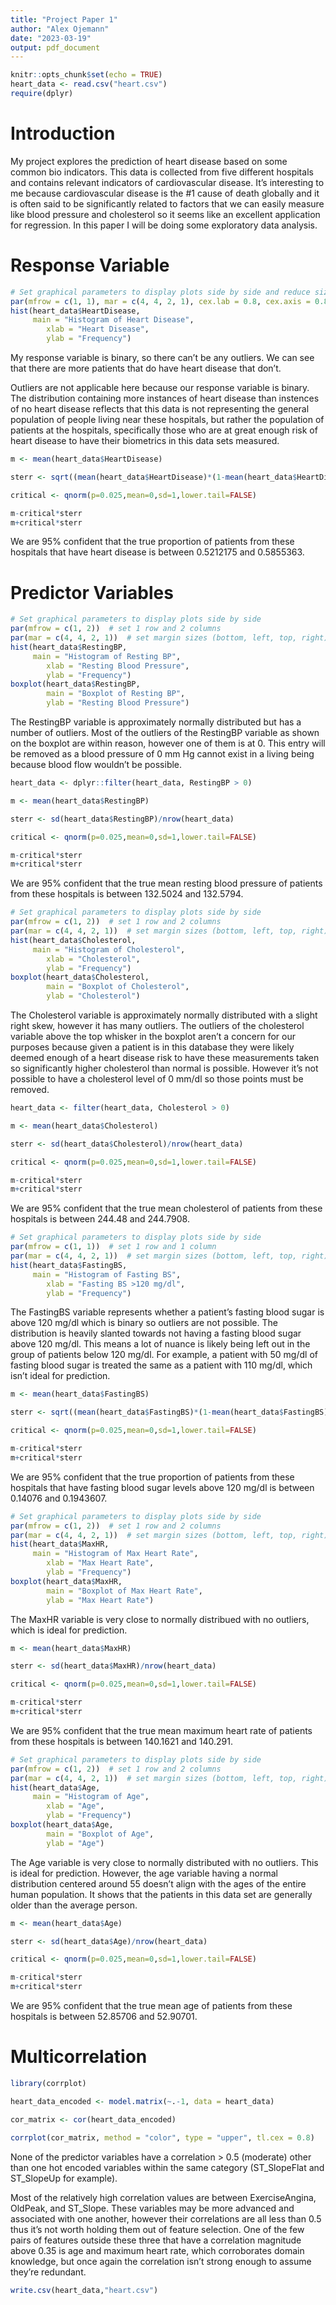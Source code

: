 ```yaml
---
title: "Project Paper 1"
author: "Alex Ojemann"
date: "2023-03-19"
output: pdf_document
---
```


```r
knitr::opts_chunk$set(echo = TRUE)
heart_data <- read.csv("heart.csv")
require(dplyr)
```

# Introduction

My project explores the prediction of heart disease based on some common bio indicators. This data is collected from five different hospitals and contains relevant indicators of cardiovascular disease. It’s interesting to me because cardiovascular disease is the #1 cause of death globally and it is often said to be significantly related to factors that we can easily measure like blood pressure and cholesterol so it seems like an excellent application for regression. In this paper I will be doing some exploratory data analysis.

# Response Variable

```r
# Set graphical parameters to display plots side by side and reduce size
par(mfrow = c(1, 1), mar = c(4, 4, 2, 1), cex.lab = 0.8, cex.axis = 0.8)
hist(heart_data$HeartDisease,
     main = "Histogram of Heart Disease", 
        xlab = "Heart Disease", 
        ylab = "Frequency")
```

My response variable is binary, so there can't be any outliers. We can see that there are more patients that do have heart disease that don't.

Outliers are not applicable here because our response variable is binary. The distribution containing more instances of heart disease than instences of no heart disease reflects that this data is not representing the general population of people living near these hospitals, but rather the population of patients at the hospitals, specifically those who are at great enough risk of heart disease to have their biometrics in this data sets measured.

```r
m <- mean(heart_data$HeartDisease)

sterr <- sqrt((mean(heart_data$HeartDisease)*(1-mean(heart_data$HeartDisease)))/nrow(heart_data))

critical <- qnorm(p=0.025,mean=0,sd=1,lower.tail=FALSE)

m-critical*sterr
m+critical*sterr
```

We are 95% confident that the true proportion of patients from these hospitals that have heart disease is between 0.5212175 and 0.5855363.


# Predictor Variables

```r
# Set graphical parameters to display plots side by side
par(mfrow = c(1, 2))  # set 1 row and 2 columns
par(mar = c(4, 4, 2, 1))  # set margin sizes (bottom, left, top, right)
hist(heart_data$RestingBP,
     main = "Histogram of Resting BP", 
        xlab = "Resting Blood Pressure", 
        ylab = "Frequency")
boxplot(heart_data$RestingBP,
        main = "Boxplot of Resting BP", 
        ylab = "Resting Blood Pressure")
```


The RestingBP variable is approximately normally distributed but has a number of outliers. Most of the outliers of the RestingBP variable as shown on the boxplot are within reason, however one of them is at 0. This entry will be removed as a blood pressure of 0 mm Hg cannot exist in a living being because blood flow wouldn't be possible.


```r
heart_data <- dplyr::filter(heart_data, RestingBP > 0)
```

```r
m <- mean(heart_data$RestingBP)

sterr <- sd(heart_data$RestingBP)/nrow(heart_data)

critical <- qnorm(p=0.025,mean=0,sd=1,lower.tail=FALSE)

m-critical*sterr
m+critical*sterr
```

We are 95% confident that the true mean resting blood pressure of patients from these hospitals is between 132.5024 and 132.5794.

```r
# Set graphical parameters to display plots side by side
par(mfrow = c(1, 2))  # set 1 row and 2 columns
par(mar = c(4, 4, 2, 1))  # set margin sizes (bottom, left, top, right)
hist(heart_data$Cholesterol,
     main = "Histogram of Cholesterol", 
        xlab = "Cholesterol", 
        ylab = "Frequency")
boxplot(heart_data$Cholesterol,
        main = "Boxplot of Cholesterol", 
        ylab = "Cholesterol")
```

The Cholesterol variable is approximately normally distributed with a slight right skew, however it has many outliers. The outliers of the cholesterol variable above the top whisker in the boxplot aren't a concern for our purposes because given a patient is in this database they were likely deemed enough of a heart disease risk to have these measurements taken so significantly higher cholesterol than normal is possible. However it's not possible to have a cholesterol level of 0 mm/dl so those points must be removed.

```r
heart_data <- filter(heart_data, Cholesterol > 0)
```

```r
m <- mean(heart_data$Cholesterol)

sterr <- sd(heart_data$Cholesterol)/nrow(heart_data)

critical <- qnorm(p=0.025,mean=0,sd=1,lower.tail=FALSE)

m-critical*sterr
m+critical*sterr
```

We are 95% confident that the true mean cholesterol of patients from these hospitals is between 244.48 and 244.7908.

```r
# Set graphical parameters to display plots side by side
par(mfrow = c(1, 1))  # set 1 row and 1 column
par(mar = c(4, 4, 2, 1))  # set margin sizes (bottom, left, top, right)
hist(heart_data$FastingBS,
     main = "Histogram of Fasting BS", 
        xlab = "Fasting BS >120 mg/dl", 
        ylab = "Frequency")
```

The FastingBS variable represents whether a patient's fasting blood sugar is above 120 mg/dl which is binary so outliers are not possible. The distribution is heavily slanted towards not having a fasting blood sugar above 120 mg/dl. This means a lot of nuance is likely being left out in the group of patients below 120 mg/dl. For example, a patient with 50 mg/dl of fasting blood sugar is treated the same as a patient with 110 mg/dl, which isn't ideal for prediction.

```r
m <- mean(heart_data$FastingBS)

sterr <- sqrt((mean(heart_data$FastingBS)*(1-mean(heart_data$FastingBS)))/nrow(heart_data))

critical <- qnorm(p=0.025,mean=0,sd=1,lower.tail=FALSE)

m-critical*sterr
m+critical*sterr
```

We are 95% confident that the true proportion of patients from these hospitals that have fasting blood sugar levels above 120 mg/dl is between 0.14076 and 0.1943607.

```r
# Set graphical parameters to display plots side by side
par(mfrow = c(1, 2))  # set 1 row and 2 columns
par(mar = c(4, 4, 2, 1))  # set margin sizes (bottom, left, top, right)
hist(heart_data$MaxHR,
     main = "Histogram of Max Heart Rate", 
        xlab = "Max Heart Rate", 
        ylab = "Frequency")
boxplot(heart_data$MaxHR,
        main = "Boxplot of Max Heart Rate", 
        ylab = "Max Heart Rate")
```

The MaxHR variable is very close to normally distribued with no outliers, which is ideal for prediction.

```r
m <- mean(heart_data$MaxHR)

sterr <- sd(heart_data$MaxHR)/nrow(heart_data)

critical <- qnorm(p=0.025,mean=0,sd=1,lower.tail=FALSE)

m-critical*sterr
m+critical*sterr
```

We are 95% confident that the true mean maximum heart rate of patients from these hospitals is between 140.1621 and 140.291.

```r
# Set graphical parameters to display plots side by side
par(mfrow = c(1, 2))  # set 1 row and 2 columns
par(mar = c(4, 4, 2, 1))  # set margin sizes (bottom, left, top, right)
hist(heart_data$Age,
     main = "Histogram of Age", 
        xlab = "Age", 
        ylab = "Frequency")
boxplot(heart_data$Age,
        main = "Boxplot of Age", 
        ylab = "Age")
```

The Age variable is very close to normally distributed with no outliers. This is ideal for prediction. However, the age variable having a normal distribution centered around 55 doesn't align with the ages of the entire human population. It shows that the patients in this data set are generally older than the average person.

```r
m <- mean(heart_data$Age)

sterr <- sd(heart_data$Age)/nrow(heart_data)

critical <- qnorm(p=0.025,mean=0,sd=1,lower.tail=FALSE)

m-critical*sterr
m+critical*sterr
```

We are 95% confident that the true mean age of patients from these hospitals is between 52.85706 and 52.90701.

# Multicorrelation

```r
library(corrplot)

heart_data_encoded <- model.matrix(~.-1, data = heart_data)

cor_matrix <- cor(heart_data_encoded)

corrplot(cor_matrix, method = "color", type = "upper", tl.cex = 0.8)
```
None of the predictor variables have a correlation > 0.5 (moderate) other than one hot encoded variables within the same category (ST_SlopeFlat and ST_SlopeUp for example).

Most of the relatively high correlation values are between ExerciseAngina, OldPeak, and ST_Slope. These variables may be more advanced and associated with one another, however their correlations are all less than 0.5 thus it's not worth holding them out of feature selection. One of the few pairs of features outside these three that have a correlation magnitude above 0.35 is age and maximum heart rate, which corroborates domain knowledge, but once again the correlation isn't strong enough to assume they're redundant.

```r
write.csv(heart_data,"heart.csv")
```

